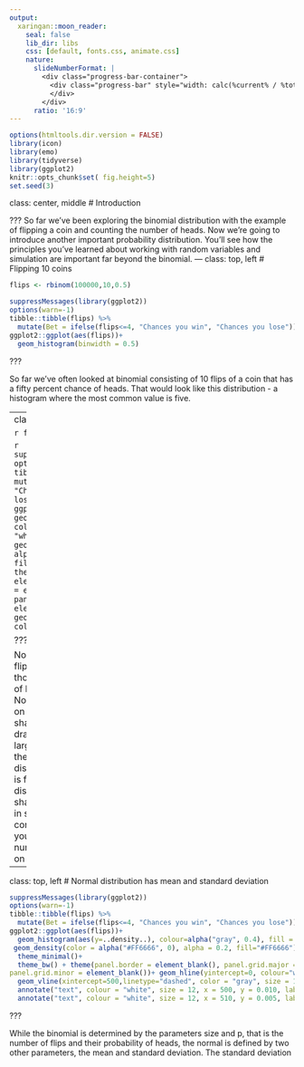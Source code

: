 ```yaml
---
output:
  xaringan::moon_reader:
    seal: false
    lib_dir: libs
    css: [default, fonts.css, animate.css]
    nature:
      slideNumberFormat: |
        <div class="progress-bar-container">
          <div class="progress-bar" style="width: calc(%current% / %total% * 100%);">
          </div>
        </div>
      ratio: '16:9'
---
```


```r
options(htmltools.dir.version = FALSE)
library(icon)
library(emo)
library(tidyverse)
library(ggplot2)
knitr::opts_chunk$set( fig.height=5) 
set.seed(3)
```

class: center, middle
# Introduction

???
So far we've been exploring the binomial distribution with the example of flipping a coin and counting the number of heads. Now we're going to introduce another important probability distribution. You'll see how the principles you've learned about working with random variables and simulation are important far beyond the binomial. 
---
class: top, left
# Flipping 10 coins

```r
flips <- rbinom(100000,10,0.5)
```

```r
suppressMessages(library(ggplot2))
options(warn=-1)
tibble::tibble(flips) %>% 
  mutate(Bet = ifelse(flips<=4, "Chances you win", "Chances you lose")) %>% 
ggplot2::ggplot(aes(flips))+
  geom_histogram(binwidth = 0.5)
```

???

So far we've often looked at binomial consisting of 10 flips of a coin that has a fifty percent chance of heads. That would look like this distribution - a histogram where the most common value is five. 

---
class: top, left
# Flipping 10 coins

```r
flips <- rbinom(10000,1000,0.5)
```

```r
suppressMessages(library(ggplot2))
options(warn=-1)
tibble::tibble(flips) %>% 
  mutate(Bet = ifelse(flips<=4, "Chances you win", "Chances you lose")) %>% 
ggplot2::ggplot(aes(flips))+
  geom_histogram(aes(y=..density..), colour=alpha("gray", 0.4), fill = "white", binwidth = 4)+
 geom_density(color = alpha("#FF6666", 0), alpha = 0.2, fill="#FF6666")+
  theme_minimal()+
  theme_bw() + theme(panel.border = element_blank(), panel.grid.major = element_blank(),
panel.grid.minor = element_blank())+ geom_hline(yintercept=0, colour="white", size=1)
```

???

Now instead imagine that we've flipped one thousand coins ten thousand times. Now the distribution of heads is centered around 500. Notice the distribution is now taking on a sort of symmetrical bell curve shape. This is because when you draw from a binomial with a very large size, that is, many coin flips, the result approximates a normal distribution. This normal distribution is famous because many distributions in nature take this shape, included measurement errors in scientific experiments. Most of the common statisical analysis methods you'll come across in quantitative nursing research studies are based on the normal distribution. 

---
class: top, left
# Normal distribution has mean and standard deviation

```r
suppressMessages(library(ggplot2))
options(warn=-1)
tibble::tibble(flips) %>% 
  mutate(Bet = ifelse(flips<=4, "Chances you win", "Chances you lose")) %>% 
ggplot2::ggplot(aes(flips))+
  geom_histogram(aes(y=..density..), colour=alpha("gray", 0.4), fill = "white", binwidth = 4)+
 geom_density(color = alpha("#FF6666", 0), alpha = 0.2, fill="#FF6666")+
  theme_minimal()+
  theme_bw() + theme(panel.border = element_blank(), panel.grid.major = element_blank(),
panel.grid.minor = element_blank())+ geom_hline(yintercept=0, colour="white", size=1)+
  geom_vline(xintercept=500,linetype="dashed", color = "gray", size = 1)+
  annotate("text", colour = "white", size = 12, x = 500, y = 0.010, label = "mean")+
  annotate("text", colour = "white", size = 12, x = 510, y = 0.005, label = "sd")
```

???

While the binomial is determined by the parameters size and p, that is the number of flips and their probability of heads, the normal is defined by two other parameters, the mean and standard deviation. The standard deviation 


